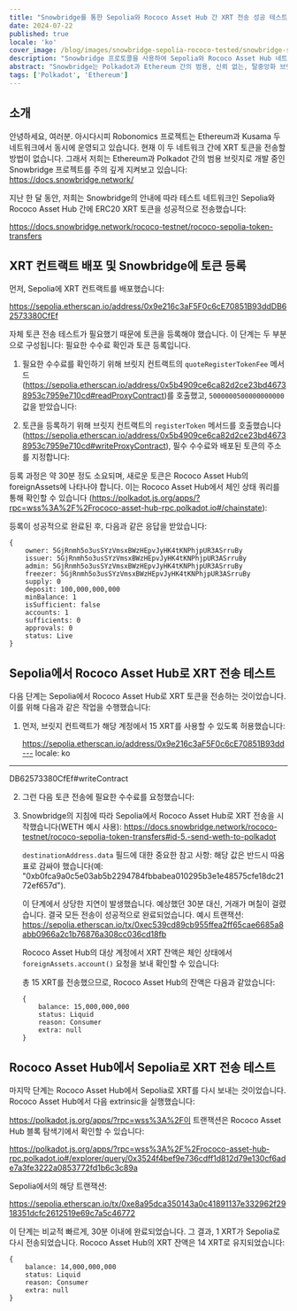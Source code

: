 ```yaml
---
title: "Snowbridge를 통한 Sepolia와 Rococo Asset Hub 간 XRT 전송 성공 테스트"
date: 2024-07-22
published: true
locale: 'ko'
cover_image: /blog/images/snowbridge-sepolia-rococo-tested/snowbridge-sepolia-rococo-tested.png
description: "Snowbridge 프로토콜을 사용하여 Sepolia와 Rococo Asset Hub 네트워크 간에 XRT 토큰 전송 테스트를 성공적으로 수행했습니다."
abstract: "Snowbridge는 Polkadot과 Ethereum 간의 범용, 신뢰 없는, 탈중앙화 브릿지입니다."
tags: ['Polkadot', 'Ethereum']
---
```


## 소개

안녕하세요, 여러분. 아시다시피 Robonomics 프로젝트는 Ethereum과 Kusama 두 네트워크에서 동시에 운영되고 있습니다. 현재 이 두 네트워크 간에 XRT 토큰을 전송할 방법이 없습니다. 그래서 저희는 Ethereum과 Polkadot 간의 범용 브릿지로 개발 중인 Snowbridge 프로젝트를 주의 깊게 지켜보고 있습니다: https://docs.snowbridge.network/

지난 한 달 동안, 저희는 Snowbridge의 안내에 따라 테스트 네트워크인 Sepolia와 Rococo Asset Hub 간에 ERC20 XRT 토큰을 성공적으로 전송했습니다:

https://docs.snowbridge.network/rococo-testnet/rococo-sepolia-token-transfers

## XRT 컨트랙트 배포 및 Snowbridge에 토큰 등록

먼저, Sepolia에 XRT 컨트랙트를 배포했습니다:

https://sepolia.etherscan.io/address/0x9e216c3aF5F0c6cE70851B93ddDB62573380CfEf

자체 토큰 전송 테스트가 필요했기 때문에 토큰을 등록해야 했습니다. 이 단계는 두 부분으로 구성됩니다: 필요한 수수료 확인과 토큰 등록입니다.

1. 필요한 수수료를 확인하기 위해 브릿지 컨트랙트의 `quoteRegisterTokenFee` 메서드(https://sepolia.etherscan.io/address/0x5b4909ce6ca82d2ce23bd46738953c7959e710cd#readProxyContract)를 호출했고, `5000000500000000000` 값을 받았습니다:
<RbImage zoom src="/blog/images/snowbridge-sepolia-rococo-tested/quoteRegisterTokenFee.png" alt="quoteRegisterTokenFee" />

2. 토큰을 등록하기 위해 브릿지 컨트랙트의 `registerToken` 메서드를 호출했습니다 (https://sepolia.etherscan.io/address/0x5b4909ce6ca82d2ce23bd46738953c7959e710cd#writeProxyContract), 필수 수수료와 배포된 토큰의 주소를 지정합니다:
<RbImage zoom src="/blog/images/snowbridge-sepolia-rococo-tested/registerToken.png" alt="registerToken" />

등록 과정은 약 30분 정도 소요되며, 새로운 토큰은 Rococo Asset Hub의 foreignAssets에 나타나야 합니다. 이는 Rococo Asset Hub에서 체인 상태 쿼리를 통해 확인할 수 있습니다 (https://polkadot.js.org/apps/?rpc=wss%3A%2F%2Frococo-asset-hub-rpc.polkadot.io#/chainstate):
<RbImage zoom src="/blog/images/snowbridge-sepolia-rococo-tested/foreign_asset_query.png" alt="Check if token registered" />

등록이 성공적으로 완료된 후, 다음과 같은 응답을 받았습니다:
```
{
    owner: 5GjRnmh5o3usSYzVmsxBWzHEpvJyHK4tKNPhjpUR3ASrruBy
    issuer: 5GjRnmh5o3usSYzVmsxBWzHEpvJyHK4tKNPhjpUR3ASrruBy
    admin: 5GjRnmh5o3usSYzVmsxBWzHEpvJyHK4tKNPhjpUR3ASrruBy
    freezer: 5GjRnmh5o3usSYzVmsxBWzHEpvJyHK4tKNPhjpUR3ASrruBy
    supply: 0
    deposit: 100,000,000,000
    minBalance: 1
    isSufficient: false
    accounts: 1
    sufficients: 0
    approvals: 0
    status: Live
}
```

## Sepolia에서 Rococo Asset Hub로 XRT 전송 테스트

다음 단계는 Sepolia에서 Rococo Asset Hub로 XRT 토큰을 전송하는 것이었습니다. 이를 위해 다음과 같은 작업을 수행했습니다:

1. 먼저, 브릿지 컨트랙트가 해당 계정에서 15 XRT를 사용할 수 있도록 허용했습니다: 

    https://sepolia.etherscan.io/address/0x9e216c3aF5F0c6cE70851B93dd---
locale: ko
---

DB62573380CfEf#writeContract
    <RbImage zoom src="/blog/images/snowbridge-sepolia-rococo-tested/xrt_approve_snowbridge_as_spender.png" alt="Approve XRT spender" />

2. 그런 다음 토큰 전송에 필요한 수수료를 요청했습니다:
    <RbImage zoom src="/blog/images/snowbridge-sepolia-rococo-tested/quoteSendTokenFee.png" alt="quoteSendTokenFee" />

3.  Snowbridge의 지침에 따라 Sepolia에서 Rococo Asset Hub로 XRT 전송을 시작했습니다(WETH 예시 사용): https://docs.snowbridge.network/rococo-testnet/rococo-sepolia-token-transfers#id-5.-send-weth-to-polkadot
    
    `destinationAddress.data` 필드에 대한 중요한 참고 사항: 해당 값은 반드시 따옴표로 감싸야 했습니다(예: "0xb0fca9a0c5e03ab5b2294784fbbabea010295b3e1e48575cfe18dc2172ef657d").

    이 단계에서 상당한 지연이 발생했습니다. 예상했던 30분 대신, 거래가 며칠이 걸렸습니다. 결국 모든 전송이 성공적으로 완료되었습니다.
    예시 트랜잭션: https://sepolia.etherscan.io/tx/0xec539cd89cb955ffea2ff65cae6685a8abb0966a2c1b76876a308cc036cd18fb

    Rococo Asset Hub의 대상 계정에서 XRT 잔액은 체인 상태에서 `foreignAssets.account()` 요청을 보내 확인할 수 있습니다:
    <RbImage zoom src="/blog/images/snowbridge-sepolia-rococo-tested/example_of_foreignAssets_account.png" alt="Example of foreignAssets.account" />

    총 15 XRT를 전송했으므로, Rococo Asset Hub의 잔액은 다음과 같았습니다:
    ```
    {
        balance: 15,000,000,000
        status: Liquid
        reason: Consumer
        extra: null
    }
    ```

## Rococo Asset Hub에서 Sepolia로 XRT 전송 테스트

마지막 단계는 Rococo Asset Hub에서 Sepolia로 XRT를 다시 보내는 것이었습니다. Rococo Asset Hub에서 다음 extrinsic을 실행했습니다:

https://polkadot.js.org/apps/?rpc=wss%3A%2F이 트랜잭션은 Rococo Asset Hub 블록 탐색기에서 확인할 수 있습니다:

https://polkadot.js.org/apps/?rpc=wss%3A%2F%2Frococo-asset-hub-rpc.polkadot.io#/explorer/query/0x3524f4bef9e736cdff1d812d79e130cf6ade7a3fe3222a0853772fd1b6c3c89a

Sepolia에서의 해당 트랜잭션:

https://sepolia.etherscan.io/tx/0xe8a95dca350143a0c41891137e332962f2918351dcfc2612519e69c7a5c46772

이 단계는 비교적 빠르게, 30분 이내에 완료되었습니다. 그 결과, 1 XRT가 Sepolia로 다시 전송되었습니다. Rococo Asset Hub의 XRT 잔액은 14 XRT로 유지되었습니다:

```
{
    balance: 14,000,000,000
    status: Liquid
    reason: Consumer
    extra: null
}
```